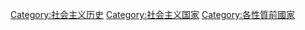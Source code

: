 [[Category:社会主义历史|Category:社会主义历史]]
[[Category:社会主义国家|Category:社会主义国家]]
[[Category:各性質前國家|Category:各性質前國家]]